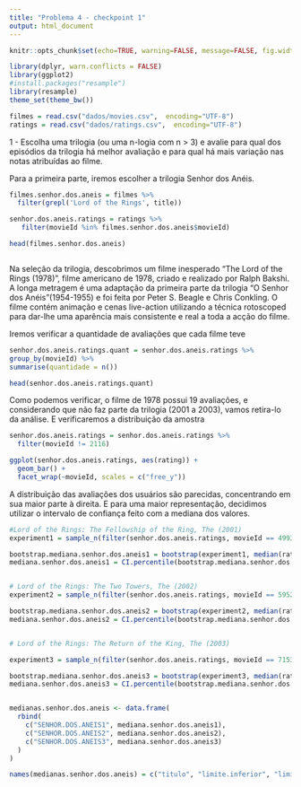 ```yaml
---
title: "Problema 4 - checkpoint 1"
output: html_document
---
```


```r
knitr::opts_chunk$set(echo=TRUE, warning=FALSE, message=FALSE, fig.width=12, fig.height=6)
```

 

```r
library(dplyr, warn.conflicts = FALSE)
library(ggplot2)
#install.packages("resample")
library(resample)
theme_set(theme_bw())

filmes = read.csv("dados/movies.csv",  encoding="UTF-8")
ratings = read.csv("dados/ratings.csv",  encoding="UTF-8")

```

1 - Escolha uma trilogia (ou uma n-logia com n > 3) e avalie para qual dos episódios da trilogia há melhor avaliação e para qual há mais variação nas notas atribuídas ao filme.

Para a primeira parte, iremos escolher a trilogia Senhor dos Anéis.

```r

filmes.senhor.dos.aneis = filmes %>%
  filter(grepl('Lord of the Rings', title))

senhor.dos.aneis.ratings = ratings %>%
   filter(movieId %in% filmes.senhor.dos.aneis$movieId) 

head(filmes.senhor.dos.aneis)



```

Na seleção da trilogia, descobrimos um filme inesperado "The Lord of the Rings (1978)", filme americano de 1978, criado e realizado por Ralph Bakshi. A longa metragem é uma adaptação da primeira parte da trilogia "O Senhor dos Anéis"(1954-1955) e foi feita por Peter S. Beagle e Chris Conkling. O filme contém animação e cenas live-action utilizando a técnica rotoscoped para dar-lhe uma aparência mais consistente e real a toda a acção do filme. 


Iremos verificar a quantidade de avaliações que cada filme teve 
```r
senhor.dos.aneis.ratings.quant = senhor.dos.aneis.ratings %>%
group_by(movieId) %>%
summarise(quantidade = n())

head(senhor.dos.aneis.ratings.quant)

```

Como podemos verificar, o filme de 1978 possui 19 avaliações, e considerando que não faz parte da trilogia (2001 a 2003), vamos retira-lo da análise.
E verificaremos a distribuição da amostra

```r
senhor.dos.aneis.ratings = senhor.dos.aneis.ratings %>%
  filter(movieId != 2116)

ggplot(senhor.dos.aneis.ratings, aes(rating)) + 
  geom_bar() + 
  facet_wrap(~movieId, scales = c("free_y"))
```

A distribuição das avaliações dos usuários são parecidas, concentrando em sua maior parte à direita. E para uma maior representação, decidimos utilizar o intervalo de confiança feito com a mediana dos valores.



```r
#Lord of the Rings: The Fellowship of the Ring, The (2001)
experiment1 = sample_n(filter(senhor.dos.aneis.ratings, movieId == 4993), 1000, replace = TRUE)

bootstrap.mediana.senhor.dos.aneis1 = bootstrap(experiment1, median(rating))
mediana.senhor.dos.aneis1 = CI.percentile(bootstrap.mediana.senhor.dos.aneis1, probs = c(.025, .975))


# Lord of the Rings: The Two Towers, The (2002)
experiment2 = sample_n(filter(senhor.dos.aneis.ratings, movieId == 5952), 1000, replace = TRUE)

bootstrap.mediana.senhor.dos.aneis2 = bootstrap(experiment2, median(rating))
mediana.senhor.dos.aneis2 = CI.percentile(bootstrap.mediana.senhor.dos.aneis2, probs = c(.025, .975))


# Lord of the Rings: The Return of the King, The (2003)

experiment3 = sample_n(filter(senhor.dos.aneis.ratings, movieId == 7153), 1000, replace = TRUE)

bootstrap.mediana.senhor.dos.aneis3 = bootstrap(experiment3, median(rating))
mediana.senhor.dos.aneis3 = CI.percentile(bootstrap.mediana.senhor.dos.aneis3, probs = c(.025, .975))


medianas.senhor.dos.aneis <- data.frame(
  rbind(
    c("SENHOR.DOS.ANEIS1", mediana.senhor.dos.aneis1),
    c("SENHOR.DOS.ANEIS2", mediana.senhor.dos.aneis2),
    c("SENHOR.DOS.ANEIS3", mediana.senhor.dos.aneis3)
  )
)

names(medianas.senhor.dos.aneis) = c("titulo", "limite.inferior", "limite.superior")


```





